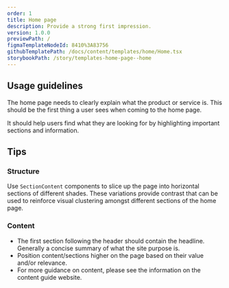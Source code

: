 ```yaml
---
order: 1
title: Home page
description: Provide a strong first impression.
version: 1.0.0
previewPath: /
figmaTemplateNodeId: 8410%3A83756
githubTemplatePath: /docs/content/templates/home/Home.tsx
storybookPath: /story/templates-home-page--home
---
```


## Usage guidelines

The home page needs to clearly explain what the product or service is. This should be the first thing a user sees when coming to the home page.

It should help users find what they are looking for by highlighting important sections and information.

## Tips

### Structure

Use `SectionContent` components to slice up the page into horizontal sections of different shades. These variations provide contrast that can be used to reinforce visual clustering amongst different sections of the home page.

### Content

- The first section following the header should contain the headline. Generally a concise summary of what the site purpose is.
- Position content/sections higher on the page based on their value and/or relevance.
- For more guidance on content, please see the information on the content guide website.
